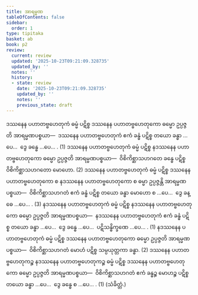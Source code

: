 ```yaml
---
title: အာရမ္မဏ
tableOfContents: false
sidebar:
  order: 1
type: tipitaka
basket: ab
book: p2
review:
  current: review
  updated: '2025-10-23T09:21:09.328735'
  updated_by: ''
  notes: ''
  history:
  - state: review
    date: '2025-10-23T09:21:09.328735'
    updated_by: ''
    notes: ''
    previous_state: draft
---
```



<ReviewStatus review={frontmatter.review} showDetails={true} />

<HypothesisAnnotation frontmatter={frontmatter} />

<DynamicBreadcrumb />

<Division number="50" book="p2" e="ch" v="38" p="578">

<Paragraph number="4176" book="p2">
ဒဿနေန ပဟာတဗ္ဗဟေတုကံ ဓမ္မံ ပဋိစ္စ ဒဿနေန ပဟာတဗ္ဗဟေတုကော ဓမ္မော ဥပ္ပဇ္ဇတိ အာရမ္မဏပစ္စယာ—  ဒဿနေန ပဟာတဗ္ဗဟေတုကံ ဧကံ ခန္ဓံ ပဋိစ္စ တယော ခန္ဓာ …ပေ…  ဒွေ ခန္ဓေ …ပေ… . (1)
</Paragraph>

<Paragraph number="4177" book="p2">
ဒဿနေန ပဟာတဗ္ဗဟေတုကံ ဓမ္မံ ပဋိစ္စ နဒဿနေန ပဟာတဗ္ဗဟေတုကော ဓမ္မော ဥပ္ပဇ္ဇတိ အာရမ္မဏပစ္စယာ—  ဝိစိကိစ္ဆာသဟဂတေ ခန္ဓေ ပဋိစ္စ ဝိစိကိစ္ဆာသဟဂတော မောဟော. (2)
</Paragraph>

<Paragraph number="4178" book="p2">
ဒဿနေန ပဟာတဗ္ဗဟေတုကံ ဓမ္မံ ပဋိစ္စ ဒဿနေန ပဟာတဗ္ဗဟေတုကော စ နဒဿနေန ပဟာတဗ္ဗဟေတုကော စ ဓမ္မာ ဥပ္ပဇ္ဇန္တိ အာရမ္မဏပစ္စယာ—  ဝိစိကိစ္ဆာသဟဂတံ ဧကံ ခန္ဓံ ပဋိစ္စ တယော ခန္ဓာ မောဟော စ …ပေ…  ဒွေ ခန္ဓေ …ပေ… . (3)
</Paragraph>

</Division>
<Division number="51" book="p2" e="ch" v="38" p="579">

<Paragraph number="4179" book="p2">
နဒဿနေန ပဟာတဗ္ဗဟေတုကံ ဓမ္မံ ပဋိစ္စ နဒဿနေန ပဟာတဗ္ဗဟေတုကော ဓမ္မော ဥပ္ပဇ္ဇတိ အာရမ္မဏပစ္စယာ—  နဒဿနေန ပဟာတဗ္ဗဟေတုကံ ဧကံ ခန္ဓံ ပဋိစ္စ တယော ခန္ဓာ …ပေ…  ဒွေ ခန္ဓေ …ပေ…  ပဋိသန္ဓိက္ခဏေ …ပေ… . (1)
</Paragraph>

<Paragraph number="4180" book="p2">
နဒဿနေန ပဟာတဗ္ဗဟေတုကံ ဓမ္မံ ပဋိစ္စ ဒဿနေန ပဟာတဗ္ဗဟေတုကော ဓမ္မော ဥပ္ပဇ္ဇတိ အာရမ္မဏပစ္စယာ—  ဝိစိကိစ္ဆာသဟဂတံ မောဟံ ပဋိစ္စ သမ္ပယုတ္တကာ ခန္ဓာ. (2)
</Paragraph>

<Paragraph number="4181" book="p2">
ဒဿနေန ပဟာတဗ္ဗဟေတုကဉ္စ နဒဿနေန ပဟာတဗ္ဗဟေတုကဉ္စ ဓမ္မံ ပဋိစ္စ ဒဿနေန ပဟာတဗ္ဗဟေတုကော ဓမ္မော ဥပ္ပဇ္ဇတိ အာရမ္မဏပစ္စယာ—  ဝိစိကိစ္ဆာသဟဂတံ ဧကံ ခန္ဓဉ္စ မောဟဉ္စ ပဋိစ္စ တယော ခန္ဓာ …ပေ…  ဒွေ ခန္ဓေ စ …ပေ… . (1) (သံခိတ္တံ.)
</Paragraph>
</Division>
